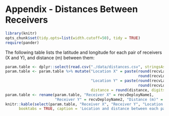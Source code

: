 # Appendix - Distances Between Receivers {#AppendixB}

```r
library(knitr)
opts_chunk$set(tidy.opts=list(width.cutoff=50), tidy = TRUE)
require(pander)
```

The following table lists the latitude and longitude for each pair of receivers (X and Y), and distance (m) between them:

```r
param.table <- dplyr::select(read.csv("./data/distances.csv", stringsAsFactors=FALSE), 2:8)
param.table <- param.table %>% mutate("Location X" = paste(round(recvLat1, digits = 2), 
                                                           round(recvLon1, digits = 2), sep = ", "),
                                      "Location Y" = paste(round(recvLat2, digits = 2), 
                                                           round(recvLon2, digits = 2), sep = ", "),
                                      distance = round(distance, digits = 2))
param.table <- rename(param.table, "Receiver X" = recvDeployName1, 
                      "Receiver Y" = recvDeployName2, "Distance (m)" = distance)
knitr::kable(select(param.table, "Receiver X", "Receiver Y", "Location X", "Location Y", "Distance (m)"), 
      booktabs = TRUE, caption = 'Location and distance between each pair of receivers')
```
